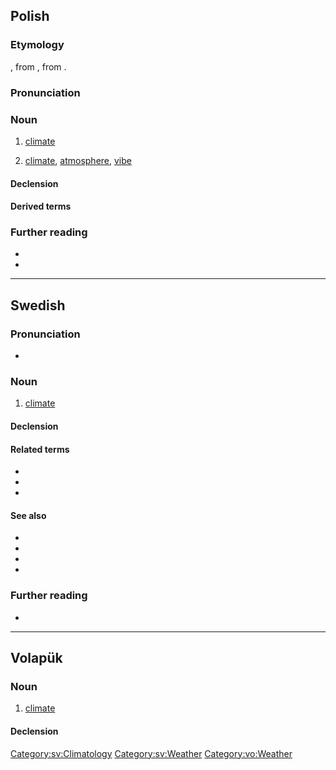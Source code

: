 {{also|klímat}}
==Polish==

===Etymology===
{{bor+|pl|fr|climat}}, from {{der|pl|la|clima}}, from {{der|pl|grc|κλίμα}}.

===Pronunciation===
{{pl-p|a=Pl-klimat.ogg}}

===Noun===
{{pl-noun|m-in}}

# {{lb|pl|climatology}} [[climate]]
# [[climate]], [[atmosphere]], [[vibe]]
#: {{syn|pl|atmosfera|aura|nastrój}}

====Declension====
{{pl-decl-noun-m-in}}

====Derived terms====
{{col3|pl|title=adjectives|bioklimatologiczny|bioklimatyczny}}
{{col3|pl|title=nouns|bioklimat|bioklimatologia|klimat}}

===Further reading===
* {{R:pl:WSJP}}
* {{R:pl:PWN}}

{{C|pl|Weather}}

----

==Swedish==

===Pronunciation===
* {{audio|sv|Sv-klimat.ogg|Audio}}

===Noun===
{{sv-noun|n}}

# [[climate]]

====Declension====
{{sv-infl-noun-n-zero}}

====Related terms====
* {{l|sv|klimatförändring}}
* {{l|sv|klimatpåverkan}}
* {{l|sv|klimatskeptiker}}

====See also====
* {{l|sv|global}}
* {{l|sv|klematis}}
* {{l|sv|uppvärmning}}
* {{l|sv|väder}}

===Further reading===
* {{R:SO}}

[[Category:sv:Climatology]]
[[Category:sv:Weather]]

----

==Volapük==

===Noun===
{{vo-noun}}

# [[climate]]

====Declension====
{{vo-decl-noun}}

[[Category:vo:Weather]]